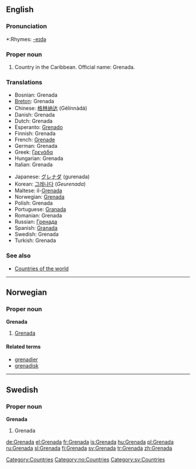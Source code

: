 ==English==
{{wikipedia}}

===Pronunciation===
*:Rhymes: [[Rhymes:English:-eɪdə|-eɪdə]]

===Proper noun===
{{en-proper noun}}

# Country in the Caribbean. Official name: Grenada.

===Translations===
{{rfc-level|Translations at L3+ (AutoFormat would have corrected level of Translations)}}
{{top}}
*Bosnian: Grenada {{f}}
*[[Breton]]: Grenada
*Chinese: [[格林纳达]] (Gélínnàdá)
*Danish: Grenada
*Dutch: Grenada
*Esperanto: [[Grenado]]
*Finnish: Grenada
*French: [[Grenade]]
*German: Grenada
*Greek: [[Γρενάδα]]
*Hungarian: Grenada
*Italian: Grenada
{{mid}}
*Japanese: [[グレナダ]] (gurenada)
*Korean: [[그레나다]] (''Geurenada'')
*Maltese: il-[[Grenada]]
*Norwegian: [[#Norwegian|Grenada]]
*Polish: Grenada
*Portuguese: [[Granada]]
*Romanian: Grenada {{f}}
*Russian: [[Гренада]]
*Spanish: [[Granada]]
*Swedish: Grenada
*Turkish: Grenada
{{bottom}}

===See also===
* [[Countries of the world]]

----

==Norwegian==

===Proper noun===
'''Grenada'''

# [[#English|Grenada]]

====Related terms====
*[[grenadier]]
*[[grenadisk]]

----

==Swedish==

===Proper noun===
'''Grenada'''

# Grenada

[[Category:Countries]]
[[Category:no:Countries]]
[[Category:sv:Countries]]

[[de:Grenada]]
[[el:Grenada]]
[[fr:Grenada]]
[[is:Grenada]]
[[hu:Grenada]]
[[pl:Grenada]]
[[ru:Grenada]]
[[sl:Grenada]]
[[fi:Grenada]]
[[sv:Grenada]]
[[tr:Grenada]]
[[zh:Grenada]]